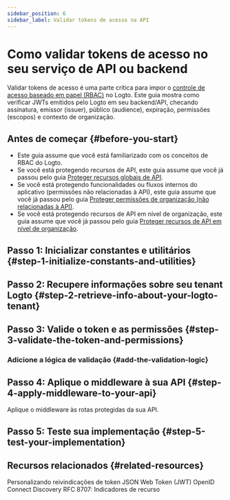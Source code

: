 ```yaml
---
sidebar_position: 6
sidebar_label: Validar tokens de acesso na API
---
```




# Como validar tokens de acesso no seu serviço de API ou backend

Validar tokens de acesso é uma parte crítica para impor o [controle de acesso baseado em papel (RBAC)](/authorization/role-based-access-control) no Logto. Este guia mostra como verificar JWTs emitidos pelo Logto em seu backend/API, checando assinatura, emissor (issuer), público (audience), expiração, permissões (escopos) e contexto de organização.

## Antes de começar \{#before-you-start}

- Este guia assume que você está familiarizado com os conceitos de RBAC do Logto.
- Se você está protegendo recursos de API, este guia assume que você já passou pelo guia [Proteger recursos globais de API](/authorization/global-api-resources).
- Se você está protegendo funcionalidades ou fluxos internos do aplicativo (permissões não relacionadas à API), este guia assume que você já passou pelo guia [Proteger permissões de organização (não relacionadas à API)](/authorization/organization-permissions).
- Se você está protegendo recursos de API em nível de organização, este guia assume que você já passou pelo guia [Proteger recursos de API em nível de organização](/authorization/organization-level-api-resources).

## Passo 1: Inicializar constantes e utilitários \{#step-1-initialize-constants-and-utilities}

<InitConstsAndUtils />

<Tabs groupId="api-language">
  <TabItem value="node" label="Node.js">
    <NodeInit />
  </TabItem>
  <TabItem value="python" label="Python">
    <PythonInit />
  </TabItem>
  <TabItem value="go" label="Go">
    <GoInit />
  </TabItem>
  <TabItem value="java" label="Java">
    <JavaInit />
  </TabItem>
  <TabItem value="dotnet" label=".NET">
    <DotNetInit />
  </TabItem>
  <TabItem value="php" label="PHP">
    <PhpInit />
  </TabItem>
  <TabItem value="ruby" label="Ruby">
    <RubyInit />
  </TabItem>
  <TabItem value="rust" label="Rust">
    <RustInit />
  </TabItem>
</Tabs>

## Passo 2: Recupere informações sobre seu tenant Logto \{#step-2-retrieve-info-about-your-logto-tenant}

<RetrieveInfoAboutLogtoTenant />

## Passo 3: Valide o token e as permissões \{#step-3-validate-the-token-and-permissions}

<ValidateTokenAndPermissions />

### Adicione a lógica de validação \{#add-the-validation-logic}

<Tabs groupId="api-language">
  <TabItem value="node" label="Node.js">
    <NodeAddValidationLogic />
  </TabItem>
  <TabItem value="python" label="Python">
    <PythonAddValidationLogic />
  </TabItem>
  <TabItem value="go" label="Go">
    <GoAddValidationLogic />
  </TabItem>
  <TabItem value="java" label="Java">
    <JavaAddValidationLogic />
  </TabItem>
  <TabItem value="dotnet" label=".NET">
    <DotNetAddValidationLogic />
  </TabItem>
  <TabItem value="php" label="PHP">
    <PhpAddValidationLogic />
  </TabItem>
  <TabItem value="ruby" label="Ruby">
    <RubyAddValidationLogic />
  </TabItem>
  <TabItem value="rust" label="Rust">
    <RustAddValidationLogic />
  </TabItem>
</Tabs>

## Passo 4: Aplique o middleware à sua API \{#step-4-apply-middleware-to-your-api}

Aplique o middleware às rotas protegidas da sua API.

<Tabs groupId="api-language">
  <TabItem value="node" label="Node.js">
    <NodeApplyMiddleware />
  </TabItem>
  <TabItem value="python" label="Python">
    <PythonApplyMiddleware />
  </TabItem>
  <TabItem value="go" label="Go">
    <GoApplyMiddleware />
  </TabItem>
  <TabItem value="java" label="Java">
    <JavaApplyMiddleware />
  </TabItem>
  <TabItem value="dotnet" label=".NET">
    <DotNetApplyMiddleware />
  </TabItem>
  <TabItem value="php" label="PHP">
    <PhpApplyMiddleware />
  </TabItem>
  <TabItem value="ruby" label="Ruby">
    <RubyApplyMiddleware />
  </TabItem>
  <TabItem value="rust" label="Rust">
    <RustApplyMiddleware />
  </TabItem>
</Tabs>

## Passo 5: Teste sua implementação \{#step-5-test-your-implementation}

<TestYourImplementation />

## Recursos relacionados \{#related-resources}

<Url href="/developers/custom-token-claims">Personalizando reivindicações de token</Url>
<Url href="https://auth.wiki/jwt">JSON Web Token (JWT)</Url>
<Url href="https://openid.net/specs/openid-connect-discovery-1_0.html">
  OpenID Connect Discovery
</Url>
<Url href="https://www.rfc-editor.org/rfc/rfc8707.html">RFC 8707: Indicadores de recurso</Url>
